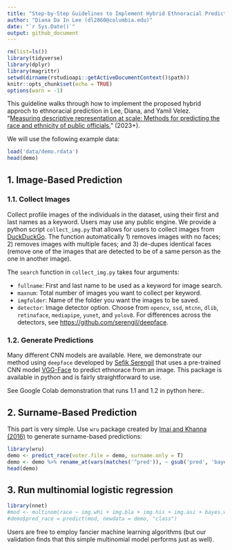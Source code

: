 ```yaml
---
title: "Step-by-Step Guidelines to Implement Hybrid Ethnoracial Prediction"
author: "Diana Da In Lee (dl2860@columbia.edu)"
date: "`r Sys.Date()`"
output: github_document
---
```


```r
rm(list=ls())
library(tidyverse)
library(dplyr)
library(magrittr)
setwd(dirname(rstudioapi::getActiveDocumentContext()$path))
knitr::opts_chunk$set(echo = TRUE)
options(warn = -1) 
```

This guideline walks through how to implement the proposed hybrid approch to ethnoracial prediction in Lee, Diana, and Yamil Velez. "[Measuring descriptive representation at scale: Methods for predicting the race and ethnicity of public officials.](https://osf.io/tpsv6/)" (2023+).

We will use the following example data: 

```r
load('data/demo.rdata')
head(demo)
```

## 1. Image-Based Prediction

### 1.1. Collect Images

Collect profile images of the individuals in the dataset, using their first and last names as a keyword. Users may use any public engine. We provide a python script `collect_img.py` that allows for users to collect images from [DuckDuckGo](https://duckduckgo.com). The function automatically 1) removes images with no faces; 2) removes images with multiple faces; and 3) de-dupes identical faces (remove one of the images that are detected to be of a same person as the one in another image).

The `search` function in `collect_img.py` takes four arguments:

* `fullname`: First and last name to be used as a keyword for image search.
* `maxnum`: Total number of images you want to collect per keyword.
* `imgfolder`: Name of the folder you want the images to be saved.
* `detector`: Image detector option. Choose from `opencv`, `ssd`, `mtcnn`, `dlib`, `retinaface`, `mediapipe`, `yunet`, and `yolov8`. For differences across the detectors, see [https://github.com/serengil/deepface](https://github.com/serengil/deepface).

### 1.2. Generate Predictions

Many different CNN models are available. Here, we demonstrate our method using `deepface` developed by [Sefik Serengil](https://github.com/serengil/deepface) that uses a pre-trained CNN model [VGG-Face](https://sefiks.com/2018/08/06/deep-face-recognition-with-keras/) to predict ethnorace from an image. This package is available in python and is fairly straightforward to use. 

See Google Colab demonstration that runs 1.1 and 1.2 in python here:. 

## 2. Surname-Based Prediction

This part is very simple. Use `wru` package created by [Imai and Khanna (2016)](https://imai.fas.harvard.edu/research/race.html) to generate surname-based predictions:

```r
library(wru)
demo <- predict_race(voter.file = demo, surname.only = T)
demo <- demo %>% rename_at(vars(matches('^pred')), ~ gsub('pred', 'bayes', .x))
head(demo)
```

## 3. Run multinomial logistic regression

```r
library(nnet)
#mod <- multinom(race ~ img.whi + img.bla + img.his + img.asi + bayes.whi + bayes.bla + bayes.his + bayes.asi + bayes.oth, data = demo)
#demo$pred_race = predict(mod, newdata = demo, "class")
```

Users are free to employ fancier machine learning algorithms (but our validation finds that this simple multinomial model performs just as well).